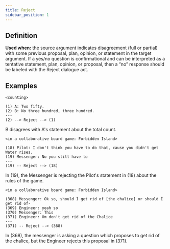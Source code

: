 ```yaml
---
title: Reject
sidebar_position: 1
---
```


## Definition

**Used when:** the source argument indicates disagreement (full or partial) with some  previous proposal, plan, opinion, or statement in the target argument. 
If a yes/no question is confirmational and can be interpreted as a tentative statement, plan, opinion, or proposal, then a “no” response should be labeled with the Reject dialogue act.

## Examples

```
<counting>

(1) A: Two fifty.
(2) B: No three hundred, three hundred.
---
(2) --> Reject --> (1)
```
B disagrees with A's statement about the total count.

```
<in a collaborative board game: Forbidden Island>

(18) Pilot: I don't think you have to do that, cause you didn't get Water rises.
(19) Messenger: No you still have to
---
(19) -- Reject --> (18)
```
In (19), the Messenger is rejecting the Pilot's statement in (18) about the rules of the game.

```
<in a collaborative board game: Forbidden Island>

(368) Messenger: Ok so, should I get rid of [the chalice] or should I get rid of-
(369) Engineer: yeah so
(370) Messenger: This
(371) Engineer: Um don't get rid of the Chalice
---
(371) -- Reject --> (368)
```
In (368), the messenger is asking a question which proposes to get rid of the chalice, but the Engineer rejects this proposal in (371).